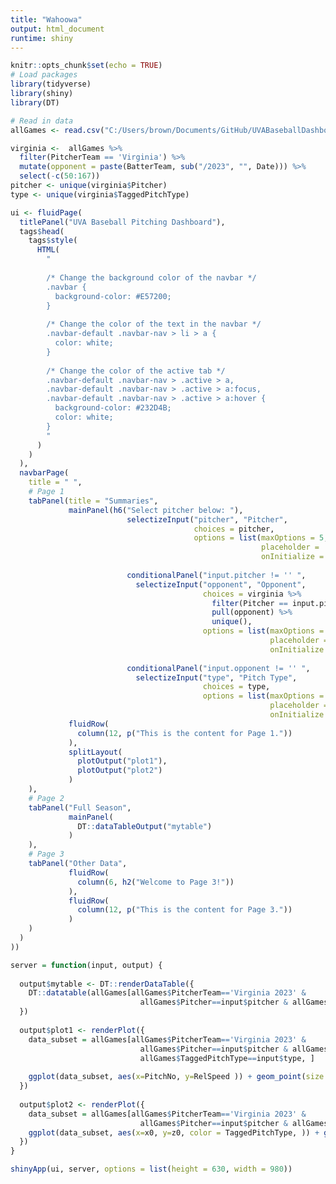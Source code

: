 ```yaml
---
title: "Wahoowa"
output: html_document
runtime: shiny
---
```


```r
knitr::opts_chunk$set(echo = TRUE)
# Load packages
library(tidyverse)
library(shiny)
library(DT)

# Read in data
allGames <- read.csv("C:/Users/brown/Documents/GitHub/UVABaseballDashboard/2023 Season Data.csv")

virginia <-  allGames %>%
  filter(PitcherTeam == 'Virginia') %>%
  mutate(opponent = paste(BatterTeam, sub("/2023", "", Date))) %>%
  select(-c(50:167))
pitcher <- unique(virginia$Pitcher)
type <- unique(virginia$TaggedPitchType)
```

```r
ui <- fluidPage(
  titlePanel("UVA Baseball Pitching Dashboard"),
  tags$head(
    tags$style(
      HTML(
        "
        
        /* Change the background color of the navbar */
        .navbar {
          background-color: #E57200;
        }
        
        /* Change the color of the text in the navbar */
        .navbar-default .navbar-nav > li > a {
          color: white;
        }
        
        /* Change the color of the active tab */
        .navbar-default .navbar-nav > .active > a,
        .navbar-default .navbar-nav > .active > a:focus,
        .navbar-default .navbar-nav > .active > a:hover {
          background-color: #232D4B;
          color: white;
        }
        "
      )
    )
  ),
  navbarPage(
    title = " ",
    # Page 1
    tabPanel(title = "Summaries",
             mainPanel(h6("Select pitcher below: "), 
                          selectizeInput("pitcher", "Pitcher", 
                                         choices = pitcher, 
                                         options = list(maxOptions = 5, 
                                                        placeholder = 'Please select an option below',
                                                        onInitialize = I('function() { this.setValue(""); }'))),
                       
                          conditionalPanel("input.pitcher != '' ",
                            selectizeInput("opponent", "Opponent", 
                                           choices = virginia %>% 
                                             filter(Pitcher == input.pitcher) %>% 
                                             pull(opponent) %>% 
                                             unique(),
                                           options = list(maxOptions = 5, 
                                                          placeholder = 'Please select an option below',
                                                          onInitialize = I('function() { this.setValue(""); }')))),
                       
                          conditionalPanel("input.opponent != '' ",
                            selectizeInput("type", "Pitch Type", 
                                           choices = type, 
                                           options = list(maxOptions = 5, 
                                                          placeholder = 'Please select an option below',
                                                          onInitialize = I('function() { this.setValue(""); }')))),
             fluidRow(
               column(12, p("This is the content for Page 1."))
             ), 
             splitLayout(
               plotOutput("plot1"), 
               plotOutput("plot2")
             )
    ),
    # Page 2
    tabPanel("Full Season",
             mainPanel(
               DT::dataTableOutput("mytable")
             )
    ),
    # Page 3
    tabPanel("Other Data",
             fluidRow(
               column(6, h2("Welcome to Page 3!"))
             ),
             fluidRow(
               column(12, p("This is the content for Page 3."))
             )
    )
  )
))

server = function(input, output) {
  
  output$mytable <- DT::renderDataTable({
    DT::datatable(allGames[allGames$PitcherTeam=='Virginia 2023' & 
                             allGames$Pitcher==input$pitcher & allGames$BatterTeam == input$opponent, 1:15])
  })
  
  output$plot1 <- renderPlot({
    data_subset = allGames[allGames$PitcherTeam=='Virginia 2023' & 
                             allGames$Pitcher==input$pitcher & allGames$BatterTeam == input$opponent &
                             allGames$TaggedPitchType==input$type, ]
    
    ggplot(data_subset, aes(x=PitchNo, y=RelSpeed )) + geom_point(size = 3)
  })
  
  output$plot2 <- renderPlot({
    data_subset = allGames[allGames$PitcherTeam=='Virginia 2023' & 
                             allGames$Pitcher==input$pitcher & allGames$BatterTeam == input$opponent, ]
    ggplot(data_subset, aes(x=x0, y=z0, color = TaggedPitchType, )) + geom_point()
  })
}

shinyApp(ui, server, options = list(height = 630, width = 980))
```

